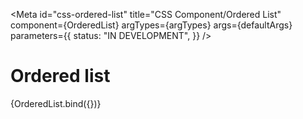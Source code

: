 <!-- @license CC0-1.0 -->


<Meta
  id="css-ordered-list"
  title="CSS Component/Ordered List"
  component={OrderedList}
  argTypes={argTypes}
  args={defaultArgs}
  parameters={{
    status: "IN DEVELOPMENT",
  }}
/>

# Ordered list

<Canvas>
  <Story name="Default" args={exampleArgs}>
    {OrderedList.bind({})}
  </Story>
</Canvas>

<ArgsTable story="Default" />

